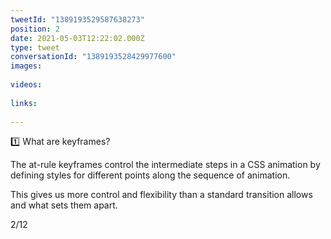 ```yaml
---
tweetId: "1389193529587638273"
position: 2
date: 2021-05-03T12:22:02.000Z
type: tweet
conversationId: "1389193528429977600"
images:
  
videos:
  
links:
  
---
```

1️⃣ What are keyframes?

The at-rule keyframes control the intermediate steps in a CSS animation by defining styles for different points along the sequence of animation. 

This gives us more control and flexibility than a standard transition allows and what sets them apart.

2/12
